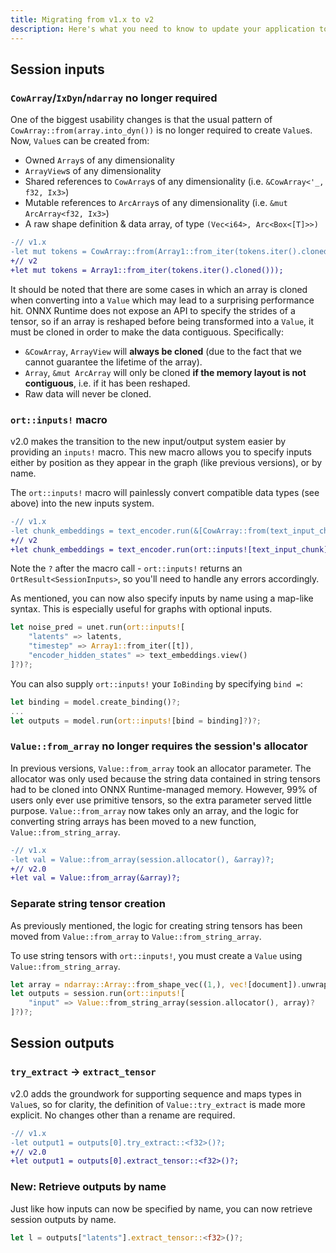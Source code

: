 ```yaml
---
title: Migrating from v1.x to v2
description: Here's what you need to know to update your application to use the latest & greatest version of ort.
---
```


## Session inputs

### `CowArray`/`IxDyn`/`ndarray` no longer required
One of the biggest usability changes is that the usual pattern of `CowArray::from(array.into_dyn())` is no longer required to create `Value`s. Now, `Value`s can be created from:
- Owned `Array`s of any dimensionality
- `ArrayView`s of any dimensionality
- Shared references to `CowArray`s of any dimensionality (i.e. `&CowArray<'_, f32, Ix3>`)
- Mutable references to `ArcArray`s of any dimensionality (i.e. `&mut ArcArray<f32, Ix3>`)
- A raw shape definition & data array, of type `(Vec<i64>, Arc<Box<[T]>>)`

```diff
-// v1.x
-let mut tokens = CowArray::from(Array1::from_iter(tokens.iter().cloned()).into_dyn());
+// v2
+let mut tokens = Array1::from_iter(tokens.iter().cloned()));
```

It should be noted that there are some cases in which an array is cloned when converting into a `Value` which may lead to a surprising performance hit. ONNX Runtime does not expose an API to specify the strides of a tensor, so if an array is reshaped before being transformed into a `Value`, it must be cloned in order to make the data contiguous. Specifically:
- `&CowArray`, `ArrayView` will **always be cloned** (due to the fact that we cannot guarantee the lifetime of the array).
- `Array`, `&mut ArcArray` will only be cloned **if the memory layout is not contiguous**, i.e. if it has been reshaped.
- Raw data will never be cloned.

### `ort::inputs!` macro

v2.0 makes the transition to the new input/output system easier by providing an `inputs!` macro. This new macro allows you to specify inputs either by position as they appear in the graph (like previous versions), or by name.

The `ort::inputs!` macro will painlessly convert compatible data types (see above) into the new inputs system.

```diff
-// v1.x
-let chunk_embeddings = text_encoder.run(&[CowArray::from(text_input_chunk.into_dyn())])?;
+// v2
+let chunk_embeddings = text_encoder.run(ort::inputs![text_input_chunk]?)?;
```

Note the `?` after the macro call - `ort::inputs!` returns an `OrtResult<SessionInputs>`, so you'll need to handle any errors accordingly.

As mentioned, you can now also specify inputs by name using a map-like syntax. This is especially useful for graphs with optional inputs.
```rust
let noise_pred = unet.run(ort::inputs![
    "latents" => latents,
    "timestep" => Array1::from_iter([t]),
    "encoder_hidden_states" => text_embeddings.view()
]?)?;
```

You can also supply `ort::inputs!` your `IoBinding` by specifying `bind =`:
```rust
let binding = model.create_binding()?;
...
let outputs = model.run(ort::inputs![bind = binding]?)?;
```

### `Value::from_array` no longer requires the session's allocator
In previous versions, `Value::from_array` took an allocator parameter. The allocator was only used because the string data contained in string tensors had to be cloned into ONNX Runtime-managed memory. However, 99% of users only ever use primitive tensors, so the extra parameter served little purpose. `Value::from_array` now takes only an array, and the logic for converting string arrays has been moved to a new function, `Value::from_string_array`.

```diff
-// v1.x
-let val = Value::from_array(session.allocator(), &array)?;
+// v2.0
+let val = Value::from_array(&array)?;
```

### Separate string tensor creation
As previously mentioned, the logic for creating string tensors has been moved from `Value::from_array` to `Value::from_string_array`.

To use string tensors with `ort::inputs!`, you must create a `Value` using `Value::from_string_array`.

```rust
let array = ndarray::Array::from_shape_vec((1,), vec![document]).unwrap();
let outputs = session.run(ort::inputs![
    "input" => Value::from_string_array(session.allocator(), array)?
]?)?;
```

## Session outputs

### `try_extract` -> `extract_tensor`
v2.0 adds the groundwork for supporting sequence and maps types in `Value`s, so for clarity, the definition of `Value::try_extract` is made more explicit. No changes other than a rename are required.

```diff
-// v1.x
-let output1 = outputs[0].try_extract::<f32>()?;
+// v2.0
+let output1 = outputs[0].extract_tensor::<f32>()?;
```

### New: Retrieve outputs by name
Just like how inputs can now be specified by name, you can now retrieve session outputs by name.

```rust
let l = outputs["latents"].extract_tensor::<f32>()?;
```
